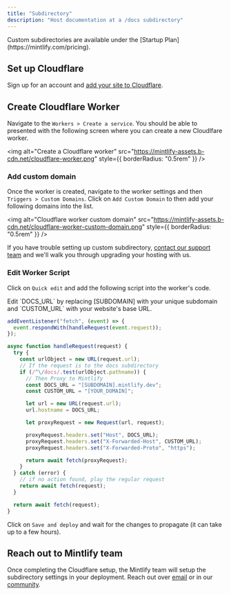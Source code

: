 ```yaml
---
title: "Subdirectory"
description: "Host documentation at a /docs subdirectory"
---
```


<Tip>
  Custom subdirectories are available under the [Startup
  Plan](https://mintlify.com/pricing).
</Tip>

## Set up Cloudflare

Sign up for an account and [add your site to Cloudflare](https://developers.cloudflare.com/fundamentals/get-started/setup/add-site/).

## Create Cloudflare Worker

Navigate to the `Workers > Create a service`. You should be able to presented with the following screen where you can create a new Cloudlfare worker.

<img
  alt="Create a Cloudflare worker"
  src="https://mintlify-assets.b-cdn.net/cloudflare-worker.png"
  style={{ borderRadius: "0.5rem" }}
/>

### Add custom domain

Once the worker is created, navigate to the worker settings and then `Triggers > Custom Domains`. Click on `Add Custom Domain` to then add your following domains into the list.

<img
  alt="Cloudflare worker custom domain"
  src="https://mintlify-assets.b-cdn.net/cloudflare-worker-custom-domain.png"
  style={{ borderRadius: "0.5rem" }}
/>

If you have trouble setting up custom subdirectory, [contact our support team](mailto:hi@mintlify.com) and we'll walk you through upgrading your hosting with us.

### Edit Worker Script

Click on `Quick edit` and add the following script into the worker's code.

<Tip>
  Edit `DOCS_URL` by replacing [SUBDOMAIN] with your unique subdomain and
  `CUSTOM_URL` with your website's base URL.
</Tip>

```javascript
addEventListener("fetch", (event) => {
  event.respondWith(handleRequest(event.request));
});

async function handleRequest(request) {
  try {
    const urlObject = new URL(request.url);
    // If the request is to the docs subdirectory
    if (/^\/docs/.test(urlObject.pathname)) {
      // Then Proxy to Mintlify
      const DOCS_URL = "[SUBDOMAIN].mintlify.dev";
      const CUSTOM_URL = "[YOUR_DOMAIN]";

      let url = new URL(request.url);
      url.hostname = DOCS_URL;

      let proxyRequest = new Request(url, request);

      proxyRequest.headers.set("Host", DOCS_URL);
      proxyRequest.headers.set("X-Forwarded-Host", CUSTOM_URL);
      proxyRequest.headers.set("X-Forwarded-Proto", "https");

      return await fetch(proxyRequest);
    }
  } catch (error) {
    // if no action found, play the regular request
    return await fetch(request);
  }

  return await fetch(request);
}
```

Click on `Save and deploy` and wait for the changes to propagate (it can take up to a few hours).

## Reach out to Mintlify team

Once completing the Cloudflare setup, the Mintlify team will setup the subdirectory settings in your deployment. Reach out over [email](mailto:support@mintlify.com) or in our [community](https://mintlify.com/community).
